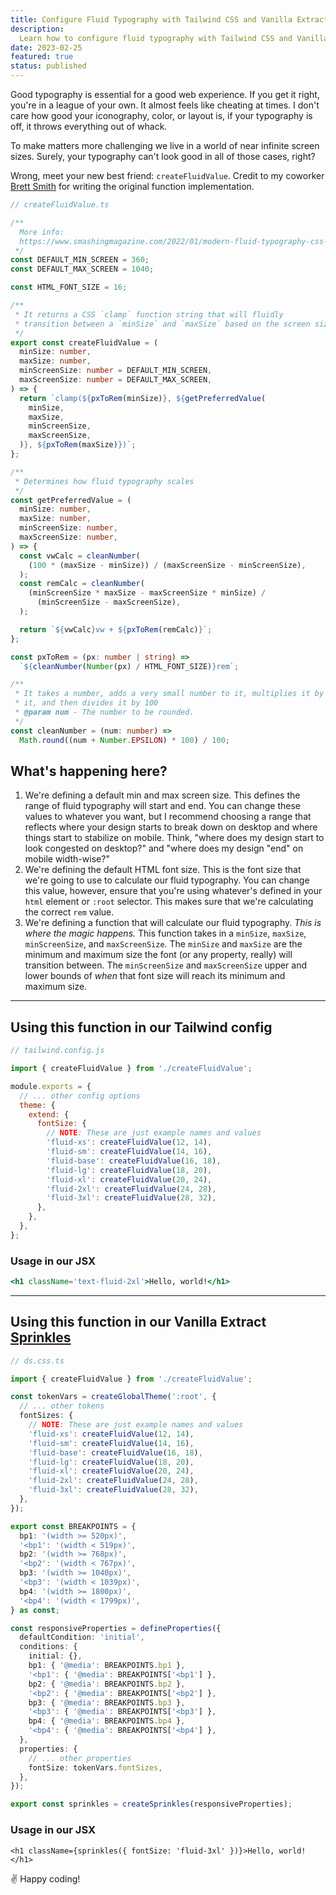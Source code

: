 ```yaml
---
title: Configure Fluid Typography with Tailwind CSS and Vanilla Extract
description:
  Learn how to configure fluid typography with Tailwind CSS and Vanilla Extract.
date: 2023-02-25
featured: true
status: published
---
```


Good typography is essential for a good web experience. If you get it right,
you're in a league of your own. It almost feels like cheating at times. I don't
care how good your iconography, color, or layout is, if your typography is off,
it throws everything out of whack.

To make matters more challenging we live in a world of near infinite screen
sizes. Surely, your typography can't look good in all of those cases, right?

Wrong, meet your new best friend: `createFluidValue`. Credit to my coworker
[Brett Smith](https://twitter.com/_brettsmith) for writing the original function
implementation.

```ts
// createFluidValue.ts

/**
  More info:
  https://www.smashingmagazine.com/2022/01/modern-fluid-typography-css-clamp/
 */
const DEFAULT_MIN_SCREEN = 360;
const DEFAULT_MAX_SCREEN = 1040;

const HTML_FONT_SIZE = 16;

/**
 * It returns a CSS `clamp` function string that will fluidly
 * transition between a `minSize` and `maxSize` based on the screen size provided
 */
export const createFluidValue = (
  minSize: number,
  maxSize: number,
  minScreenSize: number = DEFAULT_MIN_SCREEN,
  maxScreenSize: number = DEFAULT_MAX_SCREEN,
) => {
  return `clamp(${pxToRem(minSize)}, ${getPreferredValue(
    minSize,
    maxSize,
    minScreenSize,
    maxScreenSize,
  )}, ${pxToRem(maxSize)})`;
};

/**
 * Determines how fluid typography scales
 */
const getPreferredValue = (
  minSize: number,
  maxSize: number,
  minScreenSize: number,
  maxScreenSize: number,
) => {
  const vwCalc = cleanNumber(
    (100 * (maxSize - minSize)) / (maxScreenSize - minScreenSize),
  );
  const remCalc = cleanNumber(
    (minScreenSize * maxSize - maxScreenSize * minSize) /
      (minScreenSize - maxScreenSize),
  );

  return `${vwCalc}vw + ${pxToRem(remCalc)}`;
};

const pxToRem = (px: number | string) =>
  `${cleanNumber(Number(px) / HTML_FONT_SIZE)}rem`;

/**
 * It takes a number, adds a very small number to it, multiplies it by 100, rounds
 * it, and then divides it by 100
 * @param num - The number to be rounded.
 */
const cleanNumber = (num: number) =>
  Math.round((num + Number.EPSILON) * 100) / 100;
```

## What's happening here?

1. We're defining a default min and max screen size. This defines the range of
   fluid typography will start and end. You can change these values to whatever
   you want, but I recommend choosing a range that reflects where your design
   starts to break down on desktop and where things start to stabilize on
   mobile. Think, "where does my design start to look congested on desktop?" and
   "where does my design "end" on mobile width-wise?"
2. We're defining the default HTML font size. This is the font size that we're
   going to use to calculate our fluid typography. You can change this value,
   however, ensure that you're using whatever's defined in your `html` element
   or `:root` selector. This makes sure that we're calculating the correct `rem`
   value.
3. We're defining a function that will calculate our fluid typography. _This is
   where the magic happens._ This function takes in a `minSize`, `maxSize`,
   `minScreenSize`, and `maxScreenSize`. The `minSize` and `maxSize` are the
   minimum and maximum size the font (or any property, really) will transition
   between. The `minScreenSize` and `maxScreenSize` upper and lower bounds of
   _when_ that font size will reach its minimum and maximum size.

---

## Using this function in our Tailwind config

```js
// tailwind.config.js

import { createFluidValue } from './createFluidValue';

module.exports = {
  // ... other config options
  theme: {
    extend: {
      fontSize: {
        // NOTE: These are just example names and values
        'fluid-xs': createFluidValue(12, 14),
        'fluid-sm': createFluidValue(14, 16),
        'fluid-base': createFluidValue(16, 18),
        'fluid-lg': createFluidValue(18, 20),
        'fluid-xl': createFluidValue(20, 24),
        'fluid-2xl': createFluidValue(24, 28),
        'fluid-3xl': createFluidValue(28, 32),
      },
    },
  },
};
```

### Usage in our JSX

```jsx
<h1 className='text-fluid-2xl'>Hello, world!</h1>
```

---

## Using this function in our Vanilla Extract [Sprinkles](https://vanilla-extract.style/documentation/packages/sprinkles/)

```ts
// ds.css.ts

import { createFluidValue } from './createFluidValue';

const tokenVars = createGlobalTheme(':root', {
  // ... other tokens
  fontSizes: {
    // NOTE: These are just example names and values
    'fluid-xs': createFluidValue(12, 14),
    'fluid-sm': createFluidValue(14, 16),
    'fluid-base': createFluidValue(16, 18),
    'fluid-lg': createFluidValue(18, 20),
    'fluid-xl': createFluidValue(20, 24),
    'fluid-2xl': createFluidValue(24, 28),
    'fluid-3xl': createFluidValue(28, 32),
  },
});

export const BREAKPOINTS = {
  bp1: '(width >= 520px)',
  '<bp1': '(width < 519px)',
  bp2: '(width >= 768px)',
  '<bp2': '(width < 767px)',
  bp3: '(width >= 1040px)',
  '<bp3': '(width < 1039px)',
  bp4: '(width >= 1800px)',
  '<bp4': '(width < 1799px)',
} as const;

const responsiveProperties = defineProperties({
  defaultCondition: 'initial',
  conditions: {
    initial: {},
    bp1: { '@media': BREAKPOINTS.bp1 },
    '<bp1': { '@media': BREAKPOINTS['<bp1'] },
    bp2: { '@media': BREAKPOINTS.bp2 },
    '<bp2': { '@media': BREAKPOINTS['<bp2'] },
    bp3: { '@media': BREAKPOINTS.bp3 },
    '<bp3': { '@media': BREAKPOINTS['<bp3'] },
    bp4: { '@media': BREAKPOINTS.bp4 },
    '<bp4': { '@media': BREAKPOINTS['<bp4'] },
  },
  properties: {
    // ... other properties
    fontSize: tokenVars.fontSizes,
  },
});

export const sprinkles = createSprinkles(responsiveProperties);
```

### Usage in our JSX

```tsx
<h1 className={sprinkles({ fontSize: 'fluid-3xl' })}>Hello, world!</h1>
```

✌️ Happy coding!
